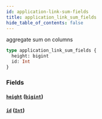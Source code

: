 ```yaml
---
id: application-link-sum-fields
title: application_link_sum_fields
hide_table_of_contents: false
---
```


aggregate sum on columns

```graphql
type application_link_sum_fields {
  height: bigint
  id: Int
}
```

### Fields

#### [`height`](#) ([`bigint`](../scalars/bigint))

#### [`id`](#) ([`Int`](../scalars/int))
